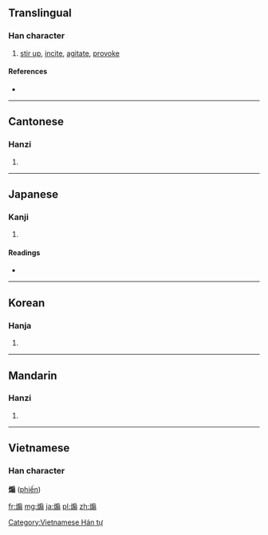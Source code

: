 {{also|搧}}
==Translingual==

===Han character===
{{Han char|rn=86|rad=火|as=10|sn=14|four=9382<sub>7</sub>|canj=火竹尸一 (FHSM), 火戈尸一 (FISM)|ids=⿰[[火]][[扇]]}}

# [[stir up]], [[incite]], [[agitate]], [[provoke]]

====References====
* {{Han ref|kx=0678.250|dkj=19272|dj=1090.150|hdz=32225.060|uh=717D|ud=29053|bh=BAB4|bd=47796}}

----

==Cantonese==

===Hanzi===
{{yue-hanzi|jyut=|y=sin3}}

# {{defn|lang=yue|sort=火10}}

----

==Japanese==

===Kanji===
{{ja-kanji|grade=uc|rs=火10}}

# {{defn|lang=ja|sort=火10}}

====Readings====
* {{ja-readings|on=[[せん]] (sen)|kun=[[あおる]] (aoru), [[おだてる]] (odateru), [[おこる]] (okoru)}}

----

==Korean==

===Hanja===
{{ko-hanja|hangeul=선|eumhun=|rv=seon|mr=sŏn|y=sen}}

# {{defn|lang=ko|sort=火10}}

----

==Mandarin==

===Hanzi===
{{cmn-hanzi|pin=[[shān]] ([[shan1]])|wg=shan<sup>1</sup>}}
#{{defn|lang=cmn|sort=火10}}

----

==Vietnamese==
===Han character===
'''煽''' ([[phiến]])

[[Category:Vietnamese Hán tự]]

[[fr:煽]]
[[mg:煽]]
[[ja:煽]]
[[pl:煽]]
[[zh:煽]]